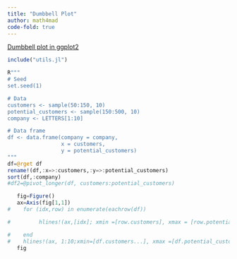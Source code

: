 ```yaml
---
title: "Dumbbell Plot"
author: math4mad
code-fold: true
---
```



:::{.callout-note title="ref"}
[Dumbbell plot in ggplot2](https://r-charts.com/distribution/dumbbell-plot-ggplot2/)
:::

```julia
include("utils.jl")
```


```julia
R"""
# Seed
set.seed(1)

# Data
customers <- sample(50:150, 10)
potential_customers <- sample(150:500, 10)
company <- LETTERS[1:10]

# Data frame
df <- data.frame(company = company,
                 x = customers,
                 y = potential_customers)
"""
df=@rget df
rename!(df,:x=>:customers,:y=>:potential_customers)
sort(df,:company)
#df2=@pivot_longer(df, customers:potential_customers)

```

<!-- ```{julia}
data_layer=data(df2)
map_layer1=mapping(:value,:company)
map_layer2=mapping(:potential_customers,:company)
visual1=visual(Scatter)
visual2=visual(LineSegments)
plt=data_layer*(map_layer1+map_layer2)*(visual1)
draw(plt)
``` -->

```julia
   fig=Figure()
   ax=Axis(fig[1,1])
#    for (idx,row) in enumerate(eachrow(df))

#         hlines!(ax,[idx]; xmin =[row.customers], xmax = [row.potential_customers])

#    end
#    hlines!(ax, 1:10;xmin=[df.customers...], xmax =[df.potential_customers...], color = :blue)
   fig
```